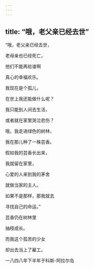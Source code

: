 ```yaml
---
---
---
```

title: “哦，老父亲已经去世”
---




“哦，老父亲已经去世，

老母亲也已经死亡，

他们不能再给谁啊

真心的幸福欢乐。

我现在是个孤儿，

在世上我还能做什么呢？

我只能到人间去生活，

或者就在家里哭泣悲伤？

哦，我走进绿色的树林，

我在那儿种了一株芸香。

假如我的芸香长出来，

我就留在家里，

心爱的人来到我的茅舍

就做当家的主人。

如果不是那样，那我就去

寻找自己的命运。”

芸香仍在树林里

抽枝成长。

而我这个孤苦的少女

却出去当上了雇工。

一八四八年下半年于科斯-阿拉尔岛